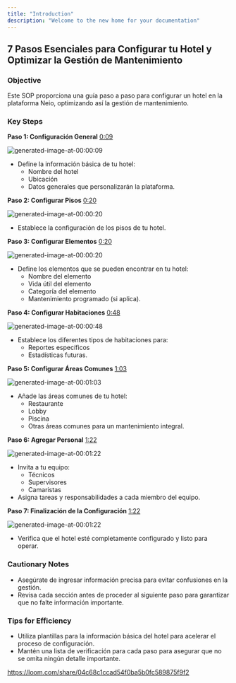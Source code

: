 ```yaml
---
title: "Introduction"
description: "Welcome to the new home for your documentation"
---
```


## 7 Pasos Esenciales para Configurar tu Hotel y Optimizar la Gestión de Mantenimiento

### Objective

Este SOP proporciona una guía paso a paso para configurar un hotel en la plataforma Neio, optimizando así la gestión de mantenimiento.

### Key Steps

**Paso 1: Configuración General** [0:09](https://loom.com/share/04c68c1ccad54f0ba5b0fc589875f9f2?t=9)

![generated-image-at-00:00:09](https://loom.com/i/91a52075783b4740be30513d53dbfb09?workflows_screenshot=true)

- Define la información básica de tu hotel: 
  - Nombre del hotel
  - Ubicación
  - Datos generales que personalizarán la plataforma.

**Paso 2: Configurar Pisos** [0:20](https://loom.com/share/04c68c1ccad54f0ba5b0fc589875f9f2?t=20)

![generated-image-at-00:00:20](https://loom.com/i/7f0f54926a5b4bff9207d63ae7e2569a?workflows_screenshot=true)

- Establece la configuración de los pisos de tu hotel.

**Paso 3: Configurar Elementos** [0:20](https://loom.com/share/04c68c1ccad54f0ba5b0fc589875f9f2?t=20)

![generated-image-at-00:00:20](https://loom.com/i/7f0f54926a5b4bff9207d63ae7e2569a?workflows_screenshot=true)

- Define los elementos que se pueden encontrar en tu hotel: 
  - Nombre del elemento
  - Vida útil del elemento
  - Categoría del elemento
  - Mantenimiento programado (si aplica).

**Paso 4: Configurar Habitaciones** [0:48](https://loom.com/share/04c68c1ccad54f0ba5b0fc589875f9f2?t=48)

![generated-image-at-00:00:48](https://loom.com/i/82f7db9fbeaa402f894aae76e8e20e89?workflows_screenshot=true)

- Establece los diferentes tipos de habitaciones para: 
  - Reportes específicos
  - Estadísticas futuras.

**Paso 5: Configurar Áreas Comunes** [1:03](https://loom.com/share/04c68c1ccad54f0ba5b0fc589875f9f2?t=63)

![generated-image-at-00:01:03](https://loom.com/i/6ca5ad795bd54f3497857cb50f95693a?workflows_screenshot=true)

- Añade las áreas comunes de tu hotel: 
  - Restaurante
  - Lobby
  - Piscina
  - Otras áreas comunes para un mantenimiento integral.

**Paso 6: Agregar Personal** [1:22](https://loom.com/share/04c68c1ccad54f0ba5b0fc589875f9f2?t=82)

![generated-image-at-00:01:22](https://loom.com/i/cf753db1f51740409b253012a528104f?workflows_screenshot=true)

- Invita a tu equipo: 
  - Técnicos
  - Supervisores
  - Camaristas
- Asigna tareas y responsabilidades a cada miembro del equipo.

**Paso 7: Finalización de la Configuración** [1:22](https://loom.com/share/04c68c1ccad54f0ba5b0fc589875f9f2?t=82)

![generated-image-at-00:01:22](https://loom.com/i/cf753db1f51740409b253012a528104f?workflows_screenshot=true)

- Verifica que el hotel esté completamente configurado y listo para operar.

### Cautionary Notes

- Asegúrate de ingresar información precisa para evitar confusiones en la gestión.
- Revisa cada sección antes de proceder al siguiente paso para garantizar que no falte información importante.

### Tips for Efficiency

- Utiliza plantillas para la información básica del hotel para acelerar el proceso de configuración.
- Mantén una lista de verificación para cada paso para asegurar que no se omita ningún detalle importante.

<https://loom.com/share/04c68c1ccad54f0ba5b0fc589875f9f2>